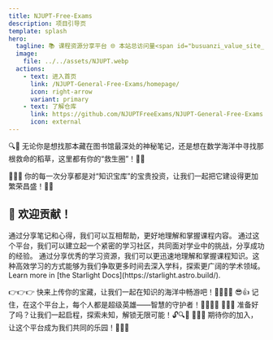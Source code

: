 ```yaml
---
title: NJUPT-Free-Exams
description: 项目引导页
template: splash
hero:
  tagline: 📚 课程资源分享平台 🌐 本站总访问量<span id="busuanzi_value_site_pv"></span>次
  image:
    file: ../../assets/NJUPT.webp
  actions:
    - text: 进入首页
      link: /NJUPT-General-Free-Exams/homepage/
      icon: right-arrow
      variant: primary
    - text: 了解仓库
      link: https://github.com/NJUPTFreeExams/NJUPT-General-Free-Exams
      icon: external
---
```




🔍📖 无论你是想找那本藏在图书馆最深处的神秘笔记，还是想在数学海洋中寻找那根救命的稻草，这里都有你的“救生圈”！🏊‍♂️

📢📢📢 你的每一次分享都是对“知识宝库”的宝贵投资，让我们一起把它建设得更加繁荣昌盛！🌱🌳

## 🤝 欢迎贡献！

<CardGrid stagger>
	<Card title="共享学习经验" icon="pencil">
		通过分享笔记和心得，我们可以互相帮助，更好地理解和掌握课程内容。
	</Card>
	<Card title="建立学习社区" icon="add-document">
		通过这个平台，我们可以建立起一个紧密的学习社区，共同面对学业中的挑战，分享成功的经验。
	</Card>
	<Card title="加速学科掌握速度" icon="setting">
		通过分享优秀的学习资源，我们可以更迅速地理解和掌握课程知识。这种高效学习的方式能够为我们争取更多时间去深入学科，探索更广阔的学术领域。
	</Card>
	<Card title="了解该模版" icon="open-book">
		Learn more in [the Starlight Docs](https://starlight.astro.build/).
	</Card>
</CardGrid>

<a class="centertext">👉👉👉 快来上传你的宝藏，让我们一起在知识的海洋中畅游吧！🏊‍♀️🏊‍♂️</a>
<a class="centertext">😎👍 记住，在这个平台上，每个人都是超级英雄——智慧的守护者！🦸‍♂️🦸‍♀️</a>
<a class="centertext">🎈🎈🎈 准备好了吗？让我们一起启程，探索未知，解锁无限可能！🔓🔍🔑</a>
<a class="centertext">👋👋👋 期待你的加入，让这个平台成为我们共同的乐园！🌈🎡🎢</a>